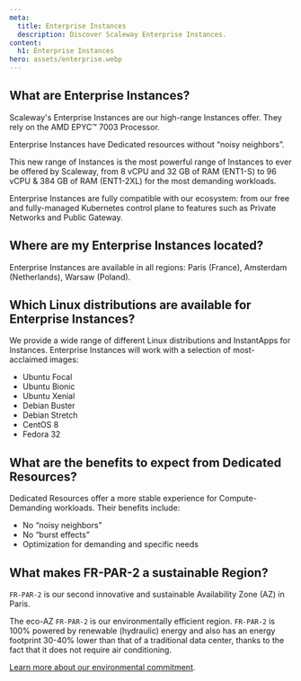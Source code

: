 ```yaml
---
meta:
  title: Enterprise Instances
  description: Discover Scaleway Enterprise Instances.
content:
  h1: Enterprise Instances
hero: assets/enterprise.webp
---
```


<Concept opened>

## What are Enterprise Instances?

Scaleway's Enterprise Instances are our high-range Instances offer. They rely on the AMD EPYC™ 7003 Processor.

Enterprise Instances have Dedicated resources without “noisy neighbors”.

This new range of Instances is the most powerful range of Instances to ever be offered by Scaleway, from 8 vCPU and 32 GB of RAM (ENT1-S) to 96 vCPU & 384 GB of RAM (ENT1-2XL) for the most demanding workloads.

Enterprise Instances are fully compatible with our ecosystem: from our free and fully-managed Kubernetes control plane to features such as Private Networks and Public Gateway.

</Concept>

<Concept>

## Where are my Enterprise Instances located?

Enterprise Instances are available in all regions: Paris (France), Amsterdam (Netherlands), Warsaw (Poland).

## Which Linux distributions are available for Enterprise Instances?

We provide a wide range of different Linux distributions and InstantApps for Instances. Enterprise Instances will work with a selection of most-acclaimed images:

- Ubuntu Focal
- Ubuntu Bionic
- Ubuntu Xenial
- Debian Buster
- Debian Stretch
- CentOS 8
- Fedora 32

</Concept>

<Concept>

## What are the benefits to expect from Dedicated Resources?

Dedicated Resources offer a more stable experience for Compute-Demanding workloads. Their benefits include:

- No “noisy neighbors”
- No “burst effects”
- Optimization for demanding and specific needs

</Concept>

<Concept>

## What makes FR-PAR-2 a sustainable Region?

`FR-PAR-2` is our second innovative and sustainable Availability Zone (AZ) in Paris.

The eco-AZ `FR-PAR-2` is our environmentally efficient region. `FR-PAR-2` is 100% powered by renewable (hydraulic) energy and also has an energy footprint 30-40% lower than that of a traditional data center, thanks to the fact that it does not require air conditioning.

[Learn more about our environmental commitment](https://www.scaleway.com/en/environmental-leadership/).

</Concept>